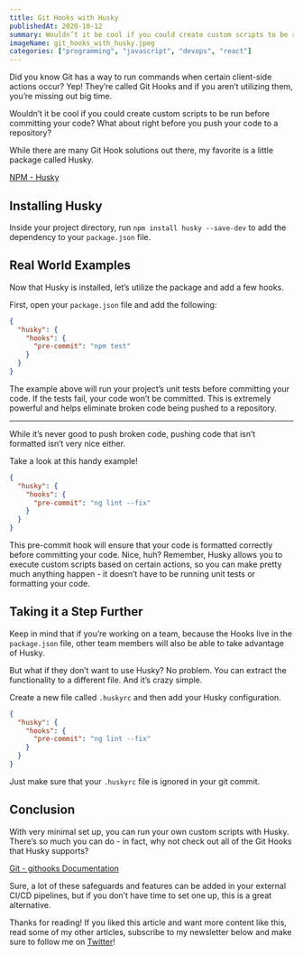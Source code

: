 ---
title: Git Hooks with Husky
publishedAt: 2020-10-12
summary: Wouldn’t it be cool if you could create custom scripts to be run before committing your code? What about right before you push your code to a repository? While there are many Git Hook solutions out there, my favorite is a little package called Husky. Let me show you why.
imageName: git_hooks_with_husky.jpeg
categories: ["programming", "javascript", "devops", "react"]
---

Did you know Git has a way to run commands when certain client-side actions occur? Yep! They’re called Git Hooks and if you aren’t utilizing them, you’re missing out big time.

Wouldn’t it be cool if you could create custom scripts to be run before committing your code? What about right before you push your code to a repository?

While there are many Git Hook solutions out there, my favorite is a little package called Husky.

[NPM - Husky](https://www.npmjs.com/package/husky)

## Installing Husky

Inside your project directory, run `npm install husky --save-dev` to add the dependency to your `package.json` file.

## Real World Examples

Now that Husky is installed, let’s utilize the package and add a few hooks.

First, open your `package.json` file and add the following:

```json
{
  "husky": {
    "hooks": {
      "pre-commit": "npm test"
    }
  }
}
```

The example above will run your project’s unit tests before committing your code. If the tests fail, your code won’t be committed. This is extremely powerful and helps eliminate broken code being pushed to a repository.

---

While it’s never good to push broken code, pushing code that isn’t formatted isn’t very nice either.

Take a look at this handy example!

```json
{
  "husky": {
    "hooks": {
      "pre-commit": "ng lint --fix"
    }
  }
}
```

This pre-commit hook will ensure that your code is formatted correctly before committing your code. Nice, huh? Remember, Husky allows you to execute custom scripts based on certain actions, so you can make pretty much anything happen - it doesn’t have to be running unit tests or formatting your code.

## Taking it a Step Further

Keep in mind that if you’re working on a team, because the Hooks live in the `package.json` file, other team members will also be able to take advantage of Husky.

But what if they don’t want to use Husky?
No problem. You can extract the functionality to a different file. And it’s crazy simple.

Create a new file called `.huskyrc` and then add your Husky configuration.

```json
{
  "husky": {
    "hooks": {
      "pre-commit": "ng lint --fix"
    }
  }
}
```

Just make sure that your `.huskyrc` file is ignored in your git commit.

## Conclusion

With very minimal set up, you can run your own custom scripts with Husky.
There’s so much you can do - in fact, why not check out all of the Git Hooks that Husky supports?

[Git - githooks Documentation](https://git-scm.com/docs/githooks)

Sure, a lot of these safeguards and features can be added in your external CI/CD pipelines, but if you don’t have time to set one up, this is a great alternative.

Thanks for reading! If you liked this article and want more content like this, read some of my other articles, subscribe to my newsletter below and make sure to follow me on [Twitter](https://twitter.com/BraydonCoyer)!

